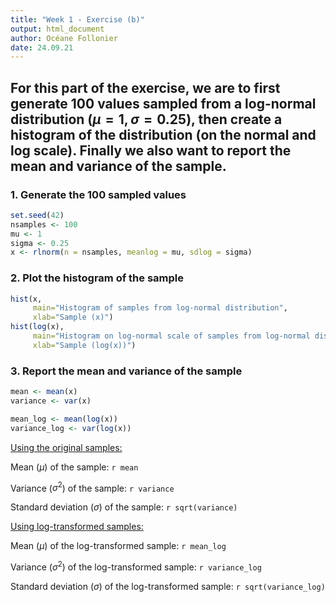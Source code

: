 ---
title: "Week 1 - Exercise (b)"
output: html_document
author: Océane Follonier
date: 24.09.21
---

## For this part of the exercise, we are to first generate 100 values sampled from a log-normal distribution ($\mu = 1, \sigma = 0.25$), then create a histogram of the distribution (on the normal and log scale). Finally we also want to report the mean and variance of the sample.

### 1. Generate the 100 sampled values

```{r sample}
set.seed(42)
nsamples <- 100
mu <- 1
sigma <- 0.25
x <- rlnorm(n = nsamples, meanlog = mu, sdlog = sigma)
```

### 2. Plot the histogram of the sample

```{r histogram}
hist(x, 
     main="Histogram of samples from log-normal distribution", 
     xlab="Sample (x)")
hist(log(x), 
     main="Histogram on log-normal scale of samples from log-normal distribution", 
     xlab="Sample (log(x))")
```

### 3. Report the mean and variance of the sample

```{r stats}
mean <- mean(x)
variance <- var(x)

mean_log <- mean(log(x))
variance_log <- var(log(x))
```
<u>Using the original samples:</u>

Mean ($\mu$) of the sample: `r mean`

Variance ($\sigma^2$) of the sample: `r variance`

Standard deviation ($\sigma$) of the sample: `r sqrt(variance)`

<u>Using log-transformed samples:</u>

Mean ($\mu$) of the log-transformed sample: `r mean_log`

Variance ($\sigma^2$) of the log-transformed sample: `r variance_log`

Standard deviation ($\sigma$) of the log-transformed sample: `r sqrt(variance_log)`
